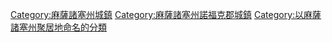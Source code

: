 {{Commons category|Dedham, Massachusetts}}
{{Cat main}}

{{DEFAULTSORT:Dedham, Massachusetts}}
[[Category:麻薩諸塞州城鎮|Category:麻薩諸塞州城鎮]]
[[Category:麻薩諸塞州諾福克郡城鎮|Category:麻薩諸塞州諾福克郡城鎮]]
[[Category:以麻薩諸塞州聚居地命名的分類|Category:以麻薩諸塞州聚居地命名的分類]]